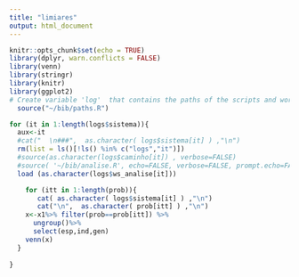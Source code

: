 ```yaml
---
title: "limiares"
output: html_document
---
```


```r
knitr::opts_chunk$set(echo = TRUE)
library(dplyr, warn.conflicts = FALSE)
library(venn)
library(stringr)
library(knitr)
library(ggplot2)
# Create variable 'log'  that contains the paths of the scripts and workspaces (.RData)
  source("~/bib/paths.R")
```



```r
for (it in 1:length(logs$sistema)){
  aux<-it
  #cat("  \n###",  as.character( logs$sistema[it] ) ,"\n")
  rm(list = ls()[!ls() %in% c("logs","it")])
  #source(as.character(logs$caminho[it]) , verbose=FALSE)
  #source( '~/bib/analise.R', echo=FALSE, verbose=FALSE, prompt.echo=FALSE)
  load (as.character(logs$ws_analise[it]))

    for (itt in 1:length(prob)){
       cat( as.character( logs$sistema[it] ) ,"\n")
       cat("\n",  as.character( prob[itt] ) ,"\n")
    x<-x1%>% filter(prob==prob[itt]) %>%
      ungroup()%>%
      select(esp,ind,gen)
    venn(x)
  }
    
}
```

